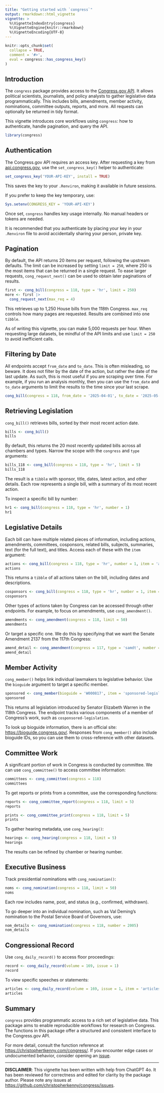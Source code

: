 ```yaml
---
title: "Getting started with `congress`"
output: rmarkdown::html_vignette
vignette: >
  %\VignetteIndexEntry{congress}
  %\VignetteEngine{knitr::rmarkdown}
  %\VignetteEncoding{UTF-8}
---
```


```r
knitr::opts_chunk$set(
  collapse = TRUE,
  comment = '#>',
  eval = congress::has_congress_key()
)
```

## Introduction

The `congress` package provides access to the [Congress.gov API](https://api.congress.gov/). 
It allows political scientists, journalists, and policy analysts to gather legislative data programmatically. 
This includes bills, amendments, member activity, nominations, committee outputs, reports, and more.
All requests can optionally be returned in tidy format.

This vignette introduces core workflows using `congress`: how to authenticate, handle pagination, and query the API.

```r
library(congress)
```


## Authentication

The Congress.gov API requires an access key. After requesting a key from [api.congress.gov](https://api.congress.gov/), use the `set_congress_key()` helper to authenticate:

```r
set_congress_key('YOUR-API-KEY', install = TRUE)
```

This saves the key to your `.Renviron`, making it available in future sessions. 

If you prefer to keep the key temporary, use:

```r
Sys.setenv(CONGRESS_KEY = 'YOUR-API-KEY')
```

Once set, `congress` handles key usage internally. 
No manual headers or tokens are needed.

It is recommended that you authenticate by placing your key in your `.Renviron` file to avoid accidentally sharing your person, private key.

## Pagination

By default, the API returns 20 items per request, following the upstream defaults.
The limit can be increased by setting `limit = 250`, where 250 is the most items that can be returned in a single request.
To ease larger requests, `cong_request_next()` can be used to obtain later paginations of results.

```r
first <- cong_bill(congress = 118, type = 'hr', limit = 250)
more <- first |>
  cong_request_next(max_req = 4)
```

This retrieves up to 1,250 House bills from the 118th Congress. 
`max_req` controls how many pages are requested. 
Results are combined into one `tibble`.

As of writing this vignette, you can make 5,000 requests per hour.
When requesting large datasets, be mindful of the API limits and use `limit = 250` to avoid inefficient calls.

## Filtering by Date

All endpoints accept `from_date` and `to_date`. 
This is often misleading, so beware.
It does not filter by the date of the action, but rather the date of the last update.
As such, this is most useful if you are scraping over time.
For example, if you run an analysis monthly, then you can use the `from_date` and `to_date` arguments to limit the results to the time since your last scrape.

```r
cong_bill(congress = 118, from_date = '2025-04-01', to_date = '2025-05-23')
```

## Retrieving Legislation

`cong_bill()` retrieves bills, sorted by their most recent action date.

```r
bills <- cong_bill()
bills
```

By default, this returns the 20 most recently updated bills across all chambers and types. 
Narrow the scope with the `congress` and `type` arguments:

```r
bills_118 <- cong_bill(congress = 118, type = 'hr', limit = 5)
bills_118
```

The result is a `tibble` with sponsor, title, dates, latest action, and other details. 
Each row represents a single bill, with a summary of its most recent action.

To inspect a specific bill by number:

```r
hr1 <- cong_bill(congress = 118, type = 'hr', number = 1)
hr1
```

## Legislative Details

Each bill can have multiple related pieces of information, including actions, amendments, committees, cosponsors, related bills, subjects, summaries, text (for the full text), and titles.
Access each of these with the `item` argument:

```r
actions <- cong_bill(congress = 118, type = 'hr', number = 1, item = 'actions')
actions
```

This returns a `tibble` of all actions taken on the bill, including dates and descriptions.

```r
cosponsors <- cong_bill(congress = 118, type = 'hr', number = 1, item = 'cosponsors')
cosponsors
```

Other types of actions taken by Congress can be accessed through other endpoints.
For example, to focus on amendments, use `cong_amendment()`.

```r
amendments <- cong_amendment(congress = 118, limit = 50)
amendments
```

Or target a specific one.
We do this by specifying that we want the Senate Amendment 2137 from the 117th Congress:

```r
amend_detail <- cong_amendment(congress = 117, type = 'samdt', number = 2137)
amend_detail
```

## Member Activity

`cong_member()` helps link individual lawmakers to legislative behavior. 
Use the `bioguide` argument to target a specific member.

```r
sponsored <- cong_member(bioguide = 'W000817', item = 'sponsored-legislation')
sponsored
```

This returns all legislation introduced by Senator Elizabeth Warren in the 118th Congress. 
The endpoint tracks various components of a member of Congress's work, such as `cosponsored-legislation`.

To look up bioguide information, there is an official site: [https://bioguide.congress.gov/](https://bioguide.congress.gov/).
Responses from `cong_member()` also include bioguide IDs, so you can use them to cross-reference with other datasets.

## Committee Work

A significant portion of work in Congress is conducted by committee.
We can use `cong_committee()` to access committee information:

```r
committees <- cong_committee(congress = 118)
committees
```

To get reports or prints from a committee, use the corresponding functions:

```r
reports <- cong_committee_report(congress = 118, limit = 5)
reports
```

```r
prints <- cong_committee_print(congress = 118, limit = 5)
prints
```


To gather hearing metadata, use `cong_hearing()`:

```r
hearings <- cong_hearing(congress = 118, limit = 5)
hearings
```

The results can be refined by chamber or hearing number.

## Executive Business

Track presidential nominations with `cong_nomination()`:

```r
noms <- cong_nomination(congress = 118, limit = 50)
noms
```

Each row includes name, post, and status (e.g., confirmed, withdrawn).

To go deeper into an individual nomination, such as Val Deming's nomination to the Postal Service Board of Governors, use:

```r
nom_details <- cong_nomination(congress = 118, number = 2005)
nom_details
```

## Congressional Record

Use `cong_daily_record()` to access floor proceedings:

```r
record <- cong_daily_record(volume = 169, issue = 1)
record
```

To view specific speeches or statements:

```r
articles <- cong_daily_record(volume = 169, issue = 1, item = 'articles')
articles
```


## Summary

`congress` provides programmatic access to a rich set of legislative data.
This package aims to enable reproducible workflows for research on Congress.
The functions in this package offer a structured and consistent interface to the Congress.gov API.

For more detail, consult the function reference at <https://christophertkenny.com/congress/>.
If you encounter edge cases or undocumented behavior, consider opening an [issue](https://github.com/christopherkenny/congress/issues).

---

**DISCLAIMER**: This vignette has been written with help from ChatGPT 4o.
It has been reviewed for correctness and edited for clarity by the package author.
Please note any issues at <https://github.com/christopherkenny/congress/issues>.
